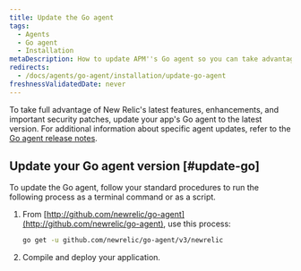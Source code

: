 ```yaml
---
title: Update the Go agent
tags:
  - Agents
  - Go agent
  - Installation
metaDescription: How to update APM''s Go agent so you can take advantage of the latest features, enhancements, and important security patches.
redirects:
  - /docs/agents/go-agent/installation/update-go-agent
freshnessValidatedDate: never
---
```


To take full advantage of New Relic's latest features, enhancements, and important security patches, update your app's Go agent to the latest version. For additional information about specific agent updates, refer to the [Go agent release notes](/docs/release-notes/agent-release-notes/go-release-notes).

## Update your Go agent version [#update-go]

To update the Go agent, follow your standard procedures to run the following process as a terminal command or as a script.

1. From [http://github.com/newrelic/go-agent](http://github.com/newrelic/go-agent), use this process:

   ```bash
   go get -u github.com/newrelic/go-agent/v3/newrelic
   ```
2. Compile and deploy your application.
